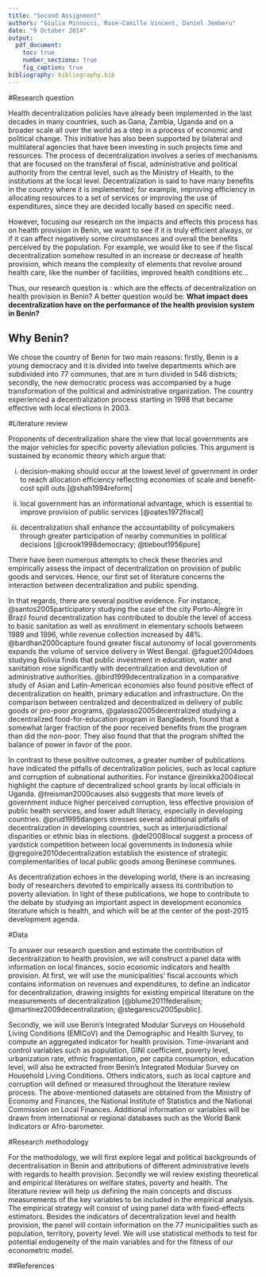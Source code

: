 ```yaml
---
title: "Second Assignment"
authors: "Giulia Minnucci, Rose-Camille Vincent, Daniel Jemberu"
date: "9 October 2014"
output:
  pdf_document:
    toc: true
    number_sections: true
    fig_caption: true
bibliography: bibliography.bib
---
```


#Research question

Health decentralization policies have already been implemented in the last decades in many countries, such as Gana, Zambia, Uganda and on a broader scale all over the world as a step in a process of economic and political change. This initiative has also been supported by bilateral and multilateral agencies that have been investing in such projects time and resources. 
The process of decentralization involves a series of mechanisms that are focused on the transferal of fiscal, administrative and political authority from the central level, such as the Ministry of Health, to the institutions at the local level. 
Decentralization is said to have many benefits in the country where it is implemented; for example, improving efficiency in allocating resources to a set of services or improving the use of expenditures, since they are decided locally based on specific need. 

However, focusing our research on the impacts and effects this process has on health provision in Benin, we want to see if it is truly efficient always, or if it can affect negatively some circumstances and overall the benefits perceived by the population.
For example, we would like to see if the fiscal decentralization somehow resulted in an increase or decrease of health provision, which means the complexity of elements that revolve around health care, like the number of facilities, improved health conditions etc...

Thus, our research question is : which are the effects of decentralization on health provision in Benin? 
A better question would be: **What impact does decentralization have on the performance of the health provision system in Benin?**

## Why Benin?
We chose the country of Benin for two main reasons:
firstly, Benin is a young democracy and it is divided into twelve departments which are subdivided into 77 communes, that are in turn divided in 546 districts;
secondly, the new democratic process was accompanied by a huge transformation of the political and administrative organization. The country experienced a decentralization process starting in 1998 that became effective with local elections in 2003.  



#Literature review

Proponents of decentralization share the view that local governments are the major vehicles for specific poverty alleviation policies. This argument is sustained by economic theory which argue that: 

(i) decision-making should occur at the lowest level of government in order to reach allocation efficiency reflecting economies of scale and benefit-cost spill outs [@shah1994reform] 

(ii) local government has an informational advantage, which is essential to improve provision of public services [@oates1972fiscal]

(iii) decentralization shall enhance the accountability of policymakers through greater participation of nearby communities in political decisions [@crook1998democracy; @tiebout1956pure]

There have been numerous attempts to check these theories and empirically assess the impact of decentralization on provision of public goods and services. Hence, our first set of literature concerns the interaction between decentralization and public spending. 

In that regards, there are several positive evidence. 
For instance, @santos2005participatory studying the case of the city Porto-Alegre in Brazil found decentralization has contributed to double  the level of access to basic sanitation as well as enrollment in elementary schools between 1989 and 1996, while revenue collection increased by 48%. @bardhan2000capture found greater fiscal autonomy of local governments expands the volume of service delivery in West Bengal. @faguet2004does studying Bolivia finds that public investment in education, water and sanitation rose significantly with decentralization and devolution of administrative authorities. @bird1999decentralization in a comparative study of Asian and Latin-American economies also found positive effect of decentralization on health, primary education and infrastructure. On the comparison between centralized and decentralized in delivery of public goods or pro-poor programs, @galasso2005decentralized studying a decentralized food-for-education program in Bangladesh, found that a somewhat larger fraction of the poor received benefits from the program than did the non-poor. They also found that that the program shifted the balance of power in favor of the poor. 

In contrast to these positive outcomes, a greater number of publications have indicated the pitfalls of decentralization policies, such as local capture and corruption of subnational authorities. For instance @reinikka2004local highlight the capture of decentralized school grants by local officials in Uganda. @treisman2000causes also suggests that more levels of government induce higher perceived corruption, less effective provision of public health services, and lower adult literacy, especially in developing countries. @prud1995dangers stresses several additional pitfalls of decentralization in developing countries, such as interjurisdictional disparities or ethnic bias in elections. @del2008local suggest a process of yardstick competition between local governments in Indonesia while @gregoire2010decentralization establish the existence of strategic complementarities of local public goods among Beninese communes. 

As decentralization echoes in the developing world, there is an increasing body of researchers devoted to empirically assess its contribution to poverty alleviation. In light of these publications, we hope to contribute to the debate by studying an important aspect in development economics literature which is health, and which will be at the center of the post-2015 development agenda. 



#Data

To answer our research question and estimate the contribution of decentralization to health provision, we will construct a panel data with information on local finances, socio economic indicators and health provision. 
At first, we will use the municipalities’ fiscal accounts which contains information on revenues and expenditures, to define an indicator for decentralization, drawing insights for existing empirical literature on the measurements of decentralization [@blume2011federalism; @martinez2009decentralization; @stegarescu2005public].

Secondly, we will use Benin’s Integrated Modular Surveys on Household Living Conditions (EMICoV) and the Demographic and Health Survey, to compute an aggregated indicator for health provision. Time-invariant and control variables such as population, GINI coefficient, poverty level, urbanization rate, ethnic fragmentation, per capita consumption, education level, will also be extracted from Benin’s Integrated Modular Survey on Household Living Conditions. Others indicators, such as local capture and corruption will defined or measured throughout the literature review process. The above-mentioned datasets are obtained from the Ministry of Economy and Finances, the National Institute of Statistics and the National Commission on Local Finances. Additional information or variables will be drawn from international or regional databases such as the World Bank Indicators or Afro-barometer.



#Research methodology

For the methodology, we will first explore legal and political backgrounds of decentralisation in Benin and attributions of different administrative levels with regards to health provision. Secondly we will review existing theoretical and empirical literatures on welfare states, poverty and health. The literature review will help us defining the main concepts and discuss measurements of the key variables to be included in the empirical analysis. The empirical strategy will consist of using panel data with fixed-effects estimators. Besides the indicators of decentralization level and health provision, the panel will contain information on the 77 municipalities such as population, territory, poverty level. We will use statistical methods to test for potential endogeneity of the main variables and for the fitness of our econometric model. 


##References
